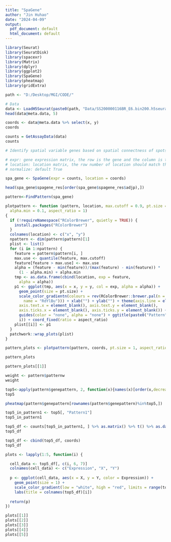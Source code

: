 ```yaml
---
title: "SpaGene"
author: "Jin Huhao"
date: "2024-04-09"
output:
  pdf_document: default
  html_document: default
---
```


```r
library(Seurat)
library(SeuratDisk)
library(spacexr)
library(Matrix)
library(dplyr)
library(ggplot2)
library(SpaGene)  
library(pheatmap)
library(gridExtra)
```

```r
path <- "D:/Desktop/MGI/CODE/"

# Data
data <- LoadH5Seurat(paste0(path, "Data/SS200000116BR_E6.bin200.h5seurat"))
head(data@meta.data, 5)
```

```r
coords <- data@meta.data %>% select(x, y)
coords
```

```r
counts = GetAssayData(data)
counts
```
```r
# Identify spatial variable genes based on spatial connectness of spots with high expression

# expr: gene expression matrix, the row is the gene and the column is the spot/cell
# location: location matrix, the row number of location should match the column number of expr
# normalize: default True

spa_gene <- SpaGene(expr = counts, location = coords)
```

```r
head(spa_gene$spagene_res[order(spa_gene$spagene_res$adjp),])
```

```r
pattern<-FindPattern(spa_gene)
```
```r
plotpattern <- function (pattern, location, max.cutoff = 0.9, pt.size = 2, 
  alpha.min = 0.1, aspect_ratio = 1) 
{
  if (!requireNamespace("RColorBrewer", quietly = TRUE)) {
    install.packages("RColorBrewer")
  }
  colnames(location) <- c("x", "y")
  npattern <- dim(pattern$pattern)[1]
  plist <- list()
  for (i in 1:npattern) {
    feature = pattern$pattern[i, ]
    max.use <- quantile(feature, max.cutoff)
    feature[feature > max.use] <- max.use
    alpha = (feature - min(feature))/(max(feature) - min(feature)) * 
      (1 - alpha.min) + alpha.min
    tmp <- as.data.frame(cbind(location, exp = feature, 
      alpha = alpha))
    p1 <- ggplot(tmp, aes(x = x, y = y, col = exp, alpha = alpha)) + 
      geom_point(size = pt.size) + 
      scale_color_gradientn(colours = rev(RColorBrewer::brewer.pal(n = 10, 
        name = "RdYlBu"))) + xlab("") + ylab("") + theme(axis.line = element_blank(), 
      axis.text.x = element_blank(), axis.text.y = element_blank(), 
      axis.ticks.x = element_blank(), axis.ticks.y = element_blank()) + 
      guides(color = "none", alpha = "none") + ggtitle(paste0("Pattern", 
      i)) + coord_fixed(ratio = aspect_ratio)
    plist[[i]] <- p1
  }
  patchwork::wrap_plots(plist)
}
```


```r
pattern_plots <- plotpattern(pattern, coords, pt.size = 1, aspect_ratio = 1.58)
```

```r
pattern_plots
```


```r
pattern_plots[[1]]
```
```r
weight <- pattern$patternw
weight
```

```r
top5<-apply(pattern$genepattern, 2, function(x){names(x)[order(x,decreasing=T)][1:5]})
top5
```
```r
pheatmap(pattern$genepattern[rownames(pattern$genepattern)%in%top5,])
```

```r
top5_in_pattern1 <- top5[, "Pattern1"]
top5_in_pattern1
```

```r
top5_df <- counts[top5_in_pattern1, ] %>% as.matrix() %>% t() %>% as.data.frame() 
top5_df
```
```r
top5_df <- cbind(top5_df, coords)
top5_df
```

```r
plots <- lapply(1:5, function(i) {

  cell_data <- top5_df[, c(i, 6, 7)]
  colnames(cell_data) <- c("Expression", "X", "Y")
  
  p <- ggplot(cell_data, aes(x = X, y = Y, color = Expression)) +
    geom_point(size = 1) +
    scale_color_gradient(low = "white", high = "red", limits = range(top5_df[,1:5])) +  
    labs(title = colnames(top5_df)[i])  
  
  return(p)
})

plots[[1]]
plots[[2]]
plots[[3]]
plots[[4]]
plots[[5]]
```









